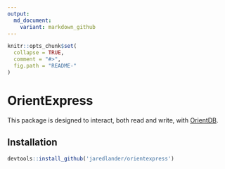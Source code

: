 ```yaml
---
output:
  md_document:
    variant: markdown_github
---
```


<!-- README.md is generated from README.Rmd. Please edit that file -->

```r
knitr::opts_chunk$set(
  collapse = TRUE,
  comment = "#>",
  fig.path = "README-"
)
```

# OrientExpress

This package is designed to interact, both read and write, with [OrientDB](http://orientdb.com/orientdb/).

## Installation

```r
devtools::install_github('jaredlander/orientexpress')
```

